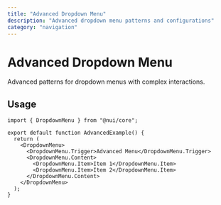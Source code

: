 ```yaml
---
title: "Advanced Dropdown Menu"
description: "Advanced dropdown menu patterns and configurations"
category: "navigation"
---
```


# Advanced Dropdown Menu

Advanced patterns for dropdown menus with complex interactions.

## Usage

```tsx
import { DropdownMenu } from "@nui/core";

export default function AdvancedExample() {
  return (
    <DropdownMenu>
      <DropdownMenu.Trigger>Advanced Menu</DropdownMenu.Trigger>
      <DropdownMenu.Content>
        <DropdownMenu.Item>Item 1</DropdownMenu.Item>
        <DropdownMenu.Item>Item 2</DropdownMenu.Item>
      </DropdownMenu.Content>
    </DropdownMenu>
  );
}
```
